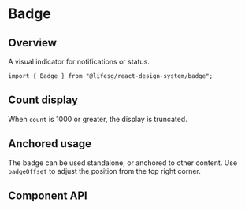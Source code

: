 
<Meta of={BadgeStories} />

# Badge

## Overview

A visual indicator for notifications or status.

```tsx
import { Badge } from "@lifesg/react-design-system/badge";
```

<Canvas of={BadgeStories.Default} />

## Count display

When `count` is 1000 or greater, the display is truncated.

<Canvas of={BadgeStories.Count} />

## Anchored usage

The badge can be used standalone, or anchored to other content. Use
`badgeOffset` to adjust the position from the top right corner.

<Canvas of={BadgeStories.Anchored} />

## Component API

<PropsTable />
